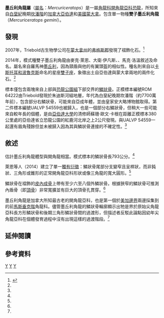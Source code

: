 {{Onesource|time=2020-10-17T23:42:15+00:00}}
{{noteTA
|G1=地名
|1=zh-hans:朱迪斯河组;zh-hant:朱迪斯河組;zh-tw:朱迪斯河層
|2=zh-hans:恐龙公园组;zh-tw:恐龍公園層;zh-hk:恐龍公園組}}
{{Automatic Taxobox
| taxon = Mercuriceratops
| fossil_range = [[白堊紀|白堊紀]]晚期，{{fossilrange|77}}
| image = Mercuriceratops NT small.jpg
| image_upright = 1.1
| image_caption = 復原圖
| authority = Ryan ''et al.'', 2014
| type_species = '''雙子墨丘利角龍<br>''Mercuriceratops gemini'''''
| type_species_authority = Ryan ''et al.'', 2014
}}

'''墨丘利角龍屬'''（[[學名|屬名]]：''Mercuriceratops''）是一屬[[角龍科|角龍科]][[開角龍亞科|開角龍亞科]][[恐龍|恐龍]]，所知來自[[白堊紀|白堊紀]]晚期[[坎潘階|坎潘階]]的[[加拿大|加拿大]][[亞伯達|亞伯達]]和[[美國|美國]][[蒙大拿|蒙大拿]]。包含單一物種'''雙子墨丘利角龍'''（''Mercuriceratops gemini''）。

==發現==
2007年，Triebold古生物學公司在[[蒙大拿州|蒙大拿州]]的[[弗格斯郡|弗格斯郡]]發現了褶飾化石。<ref name=Mercuriceratops>{{Cite journal | doi = 10.1007/s00114-014-1183-1| title = A new chasmosaurine from northern Laramidia expands frill disparity in ceratopsid dinosaurs| journal = Naturwissenschaften| year = 2014| last1 = Ryan | first1 = M. J. | last2 = Evans | first2 = D. C. | last3 = Currie | first3 = P. J. | last4 = Loewen | first4 = M. A. | volume=101 | issue = 6| pages=505–512 | pmid=24859020}}</ref>

2014年，模式種雙子墨丘利角龍由麥克·萊恩、大衛·伊凡斯、{{link-en|菲利浦·柯里|Philip J. Currie}}、馬克·洛溫敘述及命名。屬名來自羅馬神[[墨丘利|墨丘利]]，因為頸盾與他的有翼頭盔的相似性。種名則來自以[[卡斯托耳和波魯克斯|卡斯托耳和波魯克斯]]命名的星座[[雙子座|雙子座]]，象徵出土自亞伯達與蒙大拿兩地的兩件化石。<ref name=Mercuriceratops/>

標本僅包含兩塊來自{{link-en|朱迪斯河組|Judith River Formation}}上部與[[恐龍公園組|恐龍公園組]]下部交界的[[鱗狀骨|鱗狀骨]]。正模標本編號ROM 64222由Triebold發現於朱迪斯河組地層，年代為白堊紀晚期坎潘階（約7700萬年前），包含部分右鱗狀骨，可能來自亞成年體，並由皇家安大略博物館取得。第二件標本編號UALVP 54559也被歸入，也是一個部分右鱗狀骨，但稍大一些可能來自較年長的個體，是由[[亞伯達大學|亞伯達大學]]的清修師蘇珊·歐文·卡根在距離正模標本380公里處的亞伯達省立恐龍公園的紅鹿河北岸{{link-en|老人組|Oldman Formation}}之上2公尺發現。與UALVP 54559一起還有眉角殘餘但並未被歸入因為其與鱗狀骨連接的不確定性。<ref name=Mercuriceratops/>

==敘述==
估計墨丘利角龍體型與開角龍相當。模式標本的鱗狀骨長793公分。<ref name=Mercuriceratops/>

萊恩等人（2014）建立了單一[[獨有衍徵|獨有衍徵]]：鱗狀骨尾部分支變窄且呈桿狀，而非鈍狀、三角形或錐形的正常開角龍亞科形狀或像三角龍的寬大圓形。<ref name=Mercuriceratops/>

鱗狀骨在褶飾的[[皮內成骨|皮內成骨]]上帶有至少六至八個外鱗狀骨。根據狹窄的鱗狀骨可推測內盾骨（即[[頂骨|頂骨]]）非常寬擴並有巨大的頂骨孔貫穿。<ref name=Mercuriceratops/>

墨丘利角龍是加拿大所知最古老的開角龍亞科，也是第一個於[[美加邊界|美加邊界]]兩邊採集到的前[[馬斯垂克階|馬斯垂克階]]角龍科。儘管墨丘利角龍的鱗狀骨輪廓顯示出牠是界於原始尖角龍亞科長方形鱗狀骨和後期三角形鱗狀骨間的過渡形，但描述者反駁此論點因幼年尖角龍亞科在個體發育過程中沒有出現這樣的過渡階段。<ref name=Mercuriceratops/>

==延伸閱讀==
{{link-en|角龍類研究歷史|Timeline of ceratopsian research}}

==參考資料==
{{Reflist}}
{{頭飾龍類|T.}}
{{Taxonbar|from=Q16934814}}

[[Category:開角龍亞科|Y]]
[[Category:上白堊紀恐龍|Y]]
[[Category:北美洲恐龍|Y]]